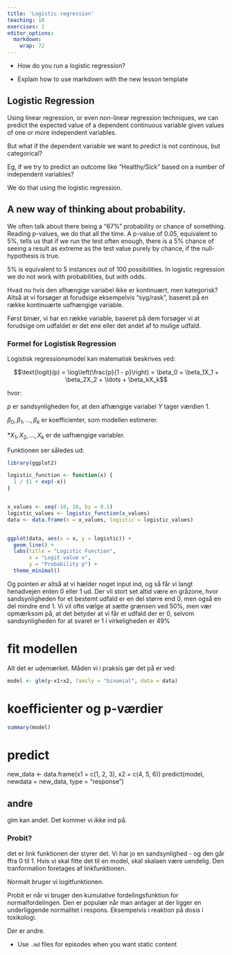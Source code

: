 ```yaml
---
title: 'Logistic regression'
teaching: 10
exercises: 2
editor_options: 
  markdown: 
    wrap: 72
---
```


::: questions
-   How do you run a logistic regression?
:::

::: objectives
-   Explain how to use markdown with the new lesson template
:::

## Logistic Regression

Using linear regression, or even non-linear regression techniques, we can
predict the expected value of a dependent continuous variable given values
of one or more independent variables. 

But what if the dependent variable we want to predict is not continous, but
categorical? 

Eg, if we try to predict an outcome like "Healthy/Sick" based on a number of
independent variables?

We do that using the logistic regression. 

## A new way of thinking about probability.

We often talk about there being a "67%" probability or chance of something. 
Reading p-values, we do that all the time. A p-value of 0.05, equivalent to 
5%, tells us that if we run the test often enough, there is a 5% chance of
seeing a result as extreme as the test value purely by chance, if the null-hypothesis
is true.

5% is equivalent to 5 instances out of 100 possibilities. In logistic regression
we do not work with probabilities, but with odds.

Hvad nu hvis den afhængige variabel ikke er kontinuært, men kategorisk?
Altså at vi forsøger at forudsige eksempelvis "syg/rask", baseret på en
række kontinuærte uafhængige variable.

Først binær, vi har en række variable, baseret på dem forsøger vi at
forudsige om udfaldet er det ene eller det andet af to mulige udfald.

### Formel for Logistisk Regression

Logistisk regressionsmodel kan matematisk beskrives ved:

$$\text{logit}(p) = \log\left(\frac{p}{1 - p}\right) = \beta_0 + \beta_1X_1 + \beta_2X_2 + \ldots + \beta_kX_k$$

hvor: 

$p$ er sandsynligheden for, at den afhængige variabel $Y$ tager
værdien 1. 

$\beta_0, \beta_1, \ldots, \beta_k$ er koefficienter, som
modellen estimerer. 

\*$X_1, X_2, \ldots, X_k$ er de uafhængige
variabler.


Funktionen ser således ud:
```r
library(ggplot2)

logistic_function <- function(x) {
  1 / (1 + exp(-x))
}


x_values <- seq(-10, 10, by = 0.1)
logistic_values <- logistic_function(x_values)
data <- data.frame(x = x_values, logistic = logistic_values)


ggplot(data, aes(x = x, y = logistic)) +
  geom_line() +
  labs(title = "Logistic Function",
       x = "Logit value x",
       y = "Probability p") +
  theme_minimal()

```

Og pointen er altså at vi hælder noget input ind, og så får vi
langt henadvejen enten 0 eller 1 ud. Der vil stort set altid
være en gråzone, hvor sandsynligheden for et bestemt udfald er
en del større end 0, men også en del mindre end 1. Vi vil 
ofte vælge at sætte grænsen ved 50%, men vær opmærksom på, at 
det betyder at vi får et udfald der er 0, selvom sandsynligheden
for at svaret er 1 i virkeligheden er 49%


# fit modellen

Alt det er udemærket. Måden vi i praksis gør det på er ved:
```r
model <- glm(y~x1+x2, family = "binomial", data = data)
```

# koefficienter og p-værdier

```r
summary(model)
```




# predict

new_data \<- data.frame(x1 = c(1, 2, 3), x2 = c(4, 5, 6)) predict(model,
newdata = new_data, type = "response")

## andre

glm kan andet. Det kommer vi ikke ind på.

### Probit?

det er link funktionen der styrer det. Vi har jo en sandsynlighed - og
den går ffra 0 til 1. Hvis vi skal fitte det til en model, skal skalaen
være uendelig. Den tranformation foretages af linkfunktionen.

Normalt bruger vi logitfunktionen.

Probit er når vi bruger den kumulative fordelingsfunktion for
normalfordelingen. Den er populær når man antager at der ligger en
underliggende normalitet i respons. Eksempelvis i reaktion på dosis i
toxikologi.

Der er andre.

::: keypoints
-   Use `.md` files for episodes when you want static content
:::

